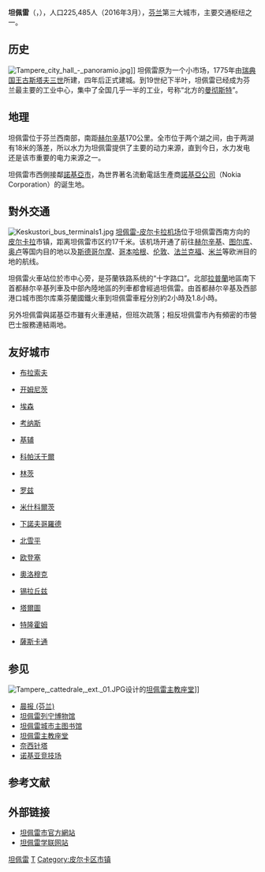 {{Infobox Finnish municipality
|name                   = 坦佩雷
|official_name          = {{lang|fi|Tampereen kaupunki}}<br>{{lang|sv|Tammerfors stadt}}
|native_name            = Tampere<br>Tammerfors
|nickname               = 北方的[[曼彻斯特|曼彻斯特]]<br/>芬兰语昵称：Manse
|en_name = Tampere
|settlement_type        = 城市
|motto                  = 
|image_skyline          = Downtown Tampere4.jpg
|imagesize              = 
|image_caption          = 市中心景观
|image_shield           = Tampere.vaakuna.svg
|image_map              = Tampere.sijainti.suomi.2008.svg
|mapsize                = 
|map_caption            = 坦佩雷在芬蘭的位置
|dot_mapsize            =
|dot_map_caption        =
|dot_x =  |dot_y =
|pushpin_map            = <!-- name of a location map as per Template:Location_map -->
|pushpin_label_position = <!-- position of the pushpin label: left, right, top, bottom, none -->
|pushpin_map_caption    =
|pushpin_mapsize        =
|region                 = [[皮爾卡區|皮爾卡區]]
|subregion              = 坦佩雷
|leader_title           = [[市長|市長]]
|leader_name            = Lauri Lyly
|leader_title1          = 
|leader_name1           = 
|leader_title2          = 
|leader_name2           = 
|leader_title3          = 
|leader_name3           = 
|established_title      = 
|established_date       = 
|established_title2     = 
|established_date2      = 
|established_title3     = 
|established_date3      = 
|area_urban_km2         = 
|area_metro_km2         = 
|population_metro       = 340,000
|population_blank1_title  = 
|population_blank1        = 
|population_density_metro_km2 = 
|population_urban       = 
|population_density_urban_km2 = 
|finnish_official       = 1
|swedish_official       = 
|sami_official          = 
|urbanisation           = 96.9
|unemployment           = 10.1
|blank1_name            = 
|blank1_info            = 
|blank2_name            = 
|blank2_info            = 
|blank3_name            = 
|blank3_info            = 
|blank4_name            = 
|blank4_info            = 
|coordinates_display    = 
|coordinates_type       = 
|latd=   61 |latm=  30 |lats=  |latNS=  N
|longd= 023 |longm= 46 |longs= |longEW= E
|elevation_m            = 
|postal_code            = 
|website                = [http://www.tampere.fi/ www.tampere.fi]
|footnotes              = }}

'''坦佩雷'''（{{lang-fi|Tampere}}，{{lang-sv|{{Audio|Tammerfors.ogg|Tammerfors}}}}），人口225,485人（2016年3月），[[芬兰|芬兰]]第三大城市，主要交通枢纽之一。

== 历史 ==
[[File:Tampere_city_hall_-_panoramio.jpg|thumb]]]]
坦佩雷原为一个小市场，1775年由[[瑞典国王|瑞典国王]][[古斯塔夫三世|古斯塔夫三世]]所建，四年后正式建城。到19世纪下半叶，坦佩雷已经成为芬兰最主要的工业中心，集中了全国几乎一半的工业，号称“北方的[[曼彻斯特|曼彻斯特]]”。

== 地理 ==
坦佩雷位于芬兰西南部，南距[[赫尔辛基|赫尔辛基]]170公里。全市位于两个湖之间，由于两湖有18米的落差，所以水力为坦佩雷提供了主要的动力来源，直到今日，水力发电还是该市重要的电力来源之一。

坦佩雷市西側接鄰[[諾基亞市|諾基亞市]]，為世界著名流動電話生產商[[諾基亞公司|諾基亞公司]]（Nokia Corporation）的诞生地。

== 對外交通 ==
[[File:Keskustori_bus_terminals1.jpg|thumb]]
[[坦佩雷-皮尔卡拉机场|坦佩雷-皮尔卡拉机场]]位于坦佩雷西南方向的[[皮尔卡拉|皮尔卡拉]]市镇，距离坦佩雷市区约17千米。该机场开通了前往[[赫尔辛基|赫尔辛基]]、[[图尔库|图尔库]]、[[奥卢|奥卢]]等国内目的地以及[[斯德哥尔摩|斯德哥尔摩]]、[[哥本哈根|哥本哈根]]、[[伦敦|伦敦]]、[[法兰克福|法兰克福]]、[[米兰|米兰]]等欧洲目的地的航线。

坦佩雷火車站位於市中心旁，是芬蘭铁路系统的“十字路口”。北部[[拉普蘭|拉普蘭]]地區南下首都赫尔辛基列車及中部內陸地區的列車都會經過坦佩雷。由首都赫尔辛基及西部港口城市图尔库乘芬蘭國鐵火車到坦佩雷車程分別約2小時及1.8小時。

另外坦佩雷與諾基亞市雖有火車連結，但班次疏落；相反坦佩雷市內有頻密的市營巴士服務連結兩地。

== 友好城市 ==
{{div col|colwidth=15em}}
* {{ROM}}[[布拉索夫|布拉索夫]]
* {{GER}}[[开姆尼茨|开姆尼茨]]
* {{GER}}[[埃森|埃森]]
* {{LIT}}[[考纳斯|考纳斯]]
* {{UKR}}[[基辅|基辅]]
* {{ICE}}[[科帕沃于爾|科帕沃于爾]]
* {{AUS}}[[林茨|林茨]]
* {{POL}}[[罗兹|罗兹]]
* {{HUN}}[[米什科爾茨|米什科爾茨]]
* {{RUS}}[[下諾夫哥羅德|下諾夫哥羅德]]
* {{SWE}}[[北雪平|北雪平]]
* {{DEN}}[[欧登塞|欧登塞]]
* {{CZE}}[[奧洛穆克|奧洛穆克]]
* {{USA}}[[锡拉丘兹_(纽约州)|锡拉丘兹]]
* {{EST}}[[塔尔图市|塔爾圖]]
* {{NOR}}[[特隆霍姆|特隆霍姆]]
* {{CAN}}[[薩斯卡通|薩斯卡通]]
{{div col end}}

== 参见 ==
[[File:Tampere,_cattedrale,_ext._01.JPG|thumb]]设计的[[坦佩雷主教座堂|坦佩雷主教座堂]]]]
* [[晨报_(芬兰)|晨报 (芬兰)]]
* [[坦佩雷列宁博物馆|坦佩雷列宁博物馆]]
* [[坦佩雷城市主图书馆|坦佩雷城市主图书馆]]
* [[坦佩雷主教座堂|坦佩雷主教座堂]]
* [[奈西针塔|奈西针塔]]
* [[诺基亚竞技场|诺基亚竞技场]]

== 参考文献 ==
{{Reflist}}

== 外部链接 ==
{{commonscat|Tampere}}
{{wikivoyage}}
* [http://www.tampere.fi 坦佩雷市官方網站]{{Wayback|url=http://www.tampere.fi/ |date=20110224022315 }}
* [http://sites.google.com/site/tamperecssa 坦佩雷学联网站]{{Wayback|url=http://sites.google.com/site/tamperecssa |date=20110214185608 }}

{{Authority control}}

[[Category:坦佩雷|]]
[[Category:芬兰城市|T]]
[[Category:皮尔卡区市镇|Category:皮尔卡区市镇]]